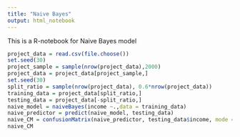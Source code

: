 ```yaml
---
title: "Naive Bayes"
output: html_notebook
---
```


This is a R-notebook for Naive Bayes model

```r
project_data = read.csv(file.choose())
set.seed(30)
project_sample = sample(nrow(project_data),2000)
project_data = project_data[project_sample,]
set.seed(30)
split_ratio = sample(nrow(project_data), 0.6*nrow(project_data))
training_data = project_data[split_ratio,]
testing_data = project_data[-split_ratio,]
naive_model = naiveBayes(income ~.,data = training_data)
naive_predictor = predict(naive_model, testing_data)
naive_CM = confusionMatrix(naive_predictor, testing_data$income, mode = "everything")
naive_CM
```